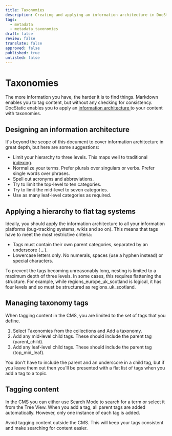 ```yaml
---
title: Taxonomies
description: Creating and applying an information architecture in DocStatic.
tags:
  - metadata
  - metadata_taxonomies
draft: false
review: false
translate: false
approved: false
published: true
unlisted: false
---
```


# Taxonomies

The more information you have, the harder it is to find things. Markdown enables you to tag content, but without any checking for consistency. DocStatic enables you to apply an [information architecture ](https://en.wikipedia.org/wiki/Information_architecture)to your content with taxonomies.

## Designing an information architecture

It's beyond the scope of this document to cover information architecture in great depth, but here are some suggestions:

* Limit your hierarchy to three levels. This maps well to traditional [indexing](/docs/tags).
* Normalize your terms. Prefer plurals over singulars or verbs. Prefer single words over phrases.
* Spell out acronyms and abbreviations.
* Try to limit the top-level to ten categories.
* Try to limit the mid-level to seven categories.
* Use as many leaf-level categories as required.

## Applying a hierarchy to flat tag systems

Ideally, you should apply the information architecture to all your information platforms (bug-tracking systems, wikis and so on). This means that tags have to meet the most restrictive criteria:

* Tags must contain their own parent categories, separated by an underscore ( \_ ).
* Lowercase letters only. No numerals, spaces (use a hyphen instead) or special characters.

To prevent the tags becoming unreasonably long, nesting is limited to a maximum depth of three levels. In some cases, this requires flattening the structure. For example, while regions\_europe\_uk\_scotland is logical, it has four levels and so must be structured as regions\_uk\_scotland.

## Managing taxonomy tags

When tagging content in the CMS, you are limited to the set of tags that you define.

1. Select Taxonomies from the collections and Add a taxonomy.
2. Add any mid-level child tags. These should include the parent tag (parent\_child).
3. Add any leaf-level child tags. These should include the parent tag (top\_mid\_leaf).

<Admonition type="note" title="Note">
  You don't have to include the parent and an underscore in a child tag, but if you leave them out then you'll be presented with a flat list of tags when you add a tag to a topic.
</Admonition>

## Tagging content

In the CMS you can either use Search Mode to search for a term or select it from the Tree View. When you add a tag, all parent tags are added automatically. However, only one instance of each tag is added.

<Admonition type="tip" title="Tip">
  Avoid tagging content outside the CMS. This will keep your tags consistent and make searching for content easier.
</Admonition>
